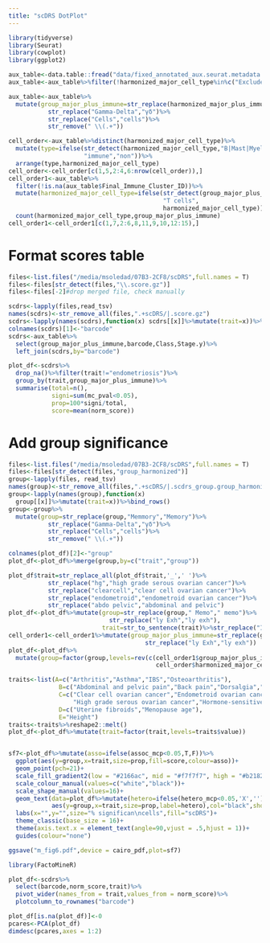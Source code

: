 ```yaml
---
title: "scDRS DotPlot"
---
```


```r
library(tidyverse)
library(Seurat)
library(cowplot)
library(ggplot2)

aux_table<-data.table::fread("data/fixed_annotated_aux.seurat.metadata.tsv")
aux_table<-aux_table%>%filter(!harmonized_major_cell_type%in%c("Exclude","Erythrocytes"))

aux_table<-aux_table%>%
  mutate(group_major_plus_immune=str_replace(harmonized_major_plus_immune_cell_type,"Memmory","Memory")%>%
           str_replace("Gamma-Delta","γδ")%>%
           str_replace("Cells","cells")%>%
           str_remove(" \\(.+"))

cell_order<-aux_table%>%distinct(harmonized_major_cell_type)%>%
  mutate(type=ifelse(str_detect(harmonized_major_cell_type,"B|Mast|Myel|NK|Plas|T"),
                     "immune","non"))%>%
  arrange(type,harmonized_major_cell_type)
cell_order<-cell_order[c(1,5,2:4,6:nrow(cell_order)),]
cell_order1<-aux_table%>%
  filter(!is.na(aux_table$Final_Immune_Cluster_ID))%>%
  mutate(harmonized_major_cell_type=ifelse(str_detect(group_major_plus_immune,"Early"),
                                           "T cells",
                                           harmonized_major_cell_type))%>%
  count(harmonized_major_cell_type,group_major_plus_immune)
cell_order1<-cell_order1[c(1,7,2:6,8,11,9,10,12:15),]

```

# Format scores table 
```r
files<-list.files("/media/msoledad/07B3-2CF8/scDRS",full.names = T)
files<-files[str_detect(files,"\\.score.gz")]
files<-files[-2]#drop merged file, check manually

scdrs<-lapply(files,read_tsv)
names(scdrs)<-str_remove_all(files,".+scDRS/|.score.gz")
scdrs<-lapply(names(scdrs),function(x) scdrs[[x]]%>%mutate(trait=x))%>%bind_rows()
colnames(scdrs)[1]<-"barcode"
scdrs<-aux_table%>%
  select(group_major_plus_immune,barcode,Class,Stage.y)%>%
  left_join(scdrs,by="barcode")

plot_df<-scdrs%>%
  drop_na()%>%filter(trait!="endometriosis")%>%
  group_by(trait,group_major_plus_immune)%>%
  summarise(total=n(),
            signi=sum(mc_pval<0.05),
            prop=100*signi/total,
            score=mean(norm_score))
```

# Add group significance 
```r
files<-list.files("/media/msoledad/07B3-2CF8/scDRS",full.names = T)
files<-files[str_detect(files,"group_harmonized")]
group<-lapply(files, read_tsv)
names(group)<-str_remove_all(files,".+scDRS/|.scdrs_group.group_harmonized_major_plus_immune")
group<-lapply(names(group),function(x) 
  group[[x]]%>%mutate(trait=x))%>%bind_rows()
group<-group%>%
  mutate(group=str_replace(group,"Memmory","Memory")%>%
           str_replace("Gamma-Delta","γδ")%>%
           str_replace("Cells","cells")%>%
           str_remove(" \\(.+"))

colnames(plot_df)[2]<-"group"
plot_df<-plot_df%>%merge(group,by=c("trait","group"))

plot_df$trait=str_replace_all(plot_df$trait,'_',' ')%>%
           str_replace("hg","high grade serous ovarian cancer")%>%
           str_replace("clearcell","clear cell ovarian cancer")%>%
           str_replace("endometroid","endometroid ovarian cancer")%>%
           str_replace("abdo pelvic","abdominal and pelvic")
plot_df<-plot_df%>%mutate(group=str_replace(group," Memo"," memo")%>%
                            str_replace("ly Exh","ly exh"),
                          trait=str_to_sentence(trait)%>%str_replace("Ibs","IBS"))
cell_order1<-cell_order1%>%mutate(group_major_plus_immune=str_replace(group_major_plus_immune," Memo"," memo")%>%
                                      str_replace("ly Exh","ly exh"))
plot_df<-plot_df%>%
  mutate(group=factor(group,levels=rev(c(cell_order1$group_major_plus_immune,
                                         cell_order$harmonized_major_cell_type[cell_order$type=="non"]))))

traits<-list(A=c("Arthritis","Asthma","IBS","Osteoarthritis"),
              B=c("Abdominal and pelvic pain","Back pain","Dorsalgia","Headache","Pain"),
              C=c("Clear cell ovarian cancer","Endometroid ovarian cancer",
                  "High grade serous ovarian cancer","Hormone-sensitive cancers"),
              D=c("Uterine fibroids","Menopause age"),
              E="Height")
traits<-traits%>%reshape2::melt()
plot_df<-plot_df%>%mutate(trait=factor(trait,levels=traits$value))


sf7<-plot_df%>%mutate(asso=ifelse(assoc_mcp<0.05,T,F))%>%
  ggplot(aes(y=group,x=trait,size=prop,fill=score,colour=asso))+
  geom_point(pch=21)+
  scale_fill_gradient2(low = "#2166ac", mid = "#f7f7f7", high = "#b2182b")+
  scale_colour_manual(values=c("white","black"))+
  scale_shape_manual(values=16)+
  geom_text(data=plot_df%>%mutate(hetero=ifelse(hetero_mcp<0.05,'X','')),
            aes(y=group,x=trait,size=prop,label=hetero),col="black",show.legend = F)+
  labs(x="",y="",size="% significan\ncells",fill="scDRS")+
  theme_classic(base_size = 16)+
  theme(axis.text.x = element_text(angle=90,vjust = .5,hjust = 1))+
  guides(colour="none")

ggsave("m_fig6.pdf",device = cairo_pdf,plot=sf7)

```

```r
library(FactoMineR)

plot_df<-scdrs%>%
  select(barcode,norm_score,trait)%>%
  pivot_wider(names_from = trait,values_from = norm_score)%>%
  plotcolumn_to_rownames("barcode")

plot_df[is.na(plot_df)]<-0
pcares<-PCA(plot_df)
dimdesc(pcares,axes = 1:2)
```
